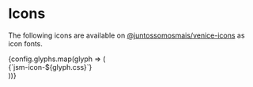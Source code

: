 
<Meta title="Getting Started|Styles/Icons"/>

# Icons

The following icons are available on [@juntossomosmais/venice-icons](https://github.com/juntossomosmais/venice/tree/master/packages/venice-icons) as icon fonts.

<div className='icons-grid'>
  {config.glyphs.map(glyph => (
    <div key={glyph.css} className='grid-item'>
      <i className={`${config.css_prefix_text}${glyph.css} glyph`}></i>
      <span className='glyph-class'>{`jsm-icon-${glyph.css}`}</span>
    </div>
  ))}
</div>
